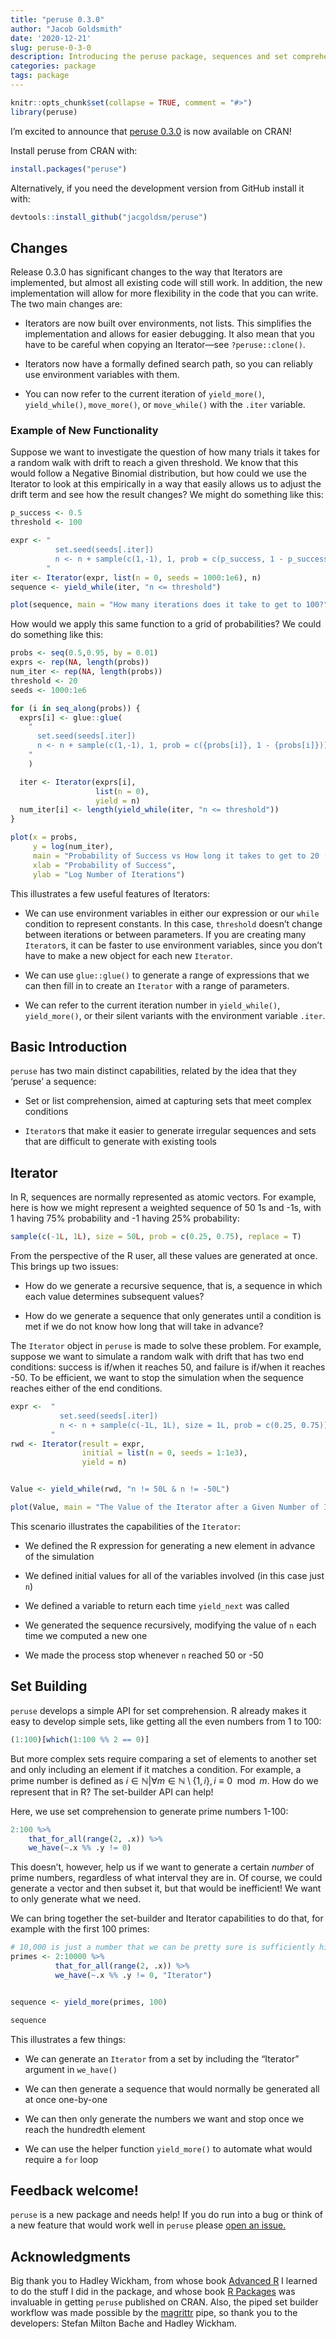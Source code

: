 ```yaml
---
title: "peruse 0.3.0"
author: "Jacob Goldsmith"
date: '2020-12-21'
slug: peruse-0-3-0
description: Introducing the peruse package, sequences and set comprehension in R.
categories: package
tags: package
---
```


```r
knitr::opts_chunk$set(collapse = TRUE, comment = "#>")
library(peruse)
```

<html>

```{=html}
<style>
h2 code {
    font-size: 1em;
}
</style>
```
</html>

I'm excited to announce that [peruse 0.3.0](https://jacgoldsm.github.io/peruse/) is now available on CRAN!

Install peruse from CRAN with:

```r
install.packages("peruse")
```

Alternatively, if you need the development version from GitHub install it with:

```r
devtools::install_github("jacgoldsm/peruse")
```

## Changes

Release 0.3.0 has significant changes to the way that Iterators are implemented, but almost all existing code will still work. In addition, the new implementation will allow for more flexibility in the code that you can write. The two main changes are:

-   Iterators are now built over environments, not lists. This simplifies the implementation and allows for easier debugging. It also mean that you have to be careful when copying an Iterator---see `?peruse::clone()`.

-   Iterators now have a formally defined search path, so you can reliably use environment variables with them.

- You can now refer to the current iteration of `yield_more()`, `yield_while()`, `move_more()`, or `move_while()` with the `.iter` variable.

### Example of New Functionality

Suppose we want to investigate the question of how many trials it takes for a random walk with drift to reach a given threshold. We know that this would follow a Negative Binomial distribution, but how could we use the Iterator to look at this empirically in a way that easily allows us to adjust the drift term and see how the result changes? We might do something like this:

```r
p_success <- 0.5
threshold <- 100

expr <- "
          set.seed(seeds[.iter])
          n <- n + sample(c(1,-1), 1, prob = c(p_success, 1 - p_success))
        "
iter <- Iterator(expr, list(n = 0, seeds = 1000:1e6), n)
sequence <- yield_while(iter, "n <= threshold")

plot(sequence, main = "How many iterations does it take to get to 100?")

```

How would we apply this same function to a grid of probabilities? We could do something like this:

```r
probs <- seq(0.5,0.95, by = 0.01)
exprs <- rep(NA, length(probs))
num_iter <- rep(NA, length(probs))
threshold <- 20
seeds <- 1000:1e6

for (i in seq_along(probs)) {
  exprs[i] <- glue::glue(
    "
      set.seed(seeds[.iter])
      n <- n + sample(c(1,-1), 1, prob = c({probs[i]}, 1 - {probs[i]}))
    "
    )

  iter <- Iterator(exprs[i],
                   list(n = 0),
                   yield = n)
  num_iter[i] <- length(yield_while(iter, "n <= threshold"))
}

plot(x = probs,
     y = log(num_iter),
     main = "Probability of Success vs How long it takes to get to 20 (Log Scale)",
     xlab = "Probability of Success",
     ylab = "Log Number of Iterations")
```

This illustrates a few useful features of Iterators:

* We can use environment variables in either our expression or our `while` condition to represent constants. In this case, `threshold` doesn't change between iterations or between parameters. If you are creating many `Iterator`s, it can be faster to use
environment variables, since you don't have to make a new object for each new `Iterator`.

* We can use `glue::glue()` to generate a range of expressions that we can then fill in to create an `Iterator` with a range of parameters.

* We can refer to the current iteration number in `yield_while()`, `yield_more()`, or their silent variants with the environment variable `.iter`.


## Basic Introduction

`peruse` has two main distinct capabilities, related by the idea that they 'peruse' a sequence:

-   Set or list comprehension, aimed at capturing sets that meet complex conditions

-   `Iterator`s that make it easier to generate irregular sequences and sets that are difficult to generate with existing tools

## Iterator

In R, sequences are normally represented as atomic vectors. For example, here is how we might represent a weighted sequence of 50 1s and -1s, with 1 having 75% probability and -1 having 25% probability:

```r
sample(c(-1L, 1L), size = 50L, prob = c(0.25, 0.75), replace = T)
```

From the perspective of the R user, all these values are generated at once. This brings up two issues:

-   How do we generate a recursive sequence, that is, a sequence in which each value determines subsequent values?

-   How do we generate a sequence that only generates until a condition is met if we do not know how long that will take in advance?

The `Iterator` object in `peruse` is made to solve these problem. For example, suppose we want to simulate a random walk with drift that has two end conditions: success is if/when it reaches 50, and failure is if/when it reaches -50. To be efficient, we want to stop the simulation when the sequence reaches either of the end conditions.

```r
expr <-  "
           set.seed(seeds[.iter])
           n <- n + sample(c(-1L, 1L), size = 1L, prob = c(0.25, 0.75))
         "
rwd <- Iterator(result = expr,
                initial = list(n = 0, seeds = 1:1e3),
                yield = n)


Value <- yield_while(rwd, "n != 50L & n != -50L")

plot(Value, main = "The Value of the Iterator after a Given Number of Iterations")
```

This scenario illustrates the capabilities of the `Iterator`:

-   We defined the R expression for generating a new element in advance of the simulation

-   We defined initial values for all of the variables involved (in this case just `n`)

-   We defined a variable to return each time `yield_next` was called

-   We generated the sequence recursively, modifying the value of `n` each time we computed a new one

-   We made the process stop whenever `n` reached 50 or -50

## Set Building

`peruse` develops a simple API for set comprehension. R already makes it easy to develop simple sets, like getting all the even numbers from 1 to 100:

```r
(1:100)[which(1:100 %% 2 == 0)]
```

But more complex sets require comparing a set of elements to another set and only including an element if it matches a condition. For example, a prime number is defined as $i \in \mathbb{N} | \forall m \in \mathbb{N} \setminus \{1,i \}, i \equiv 0 \mod m$. How do we represent that in R? The set-builder API can help!

Here, we use set comprehension to generate prime numbers 1-100:

```r
2:100 %>%
    that_for_all(range(2, .x)) %>%
    we_have(~.x %% .y != 0)
```

This doesn't, however, help us if we want to generate a certain *number* of prime numbers, regardless of what interval they are in. Of course, we could generate a vector and then subset it, but that would be inefficient! We want to only generate what we need.

We can bring together the set-builder and Iterator capabilities to do that, for example with the first 100 primes:

```r
# 10,000 is just a number that we can be pretty sure is sufficiently high
primes <- 2:10000 %>%
          that_for_all(range(2, .x)) %>%
          we_have(~.x %% .y != 0, "Iterator")


sequence <- yield_more(primes, 100)

sequence
```

This illustrates a few things:

-   We can generate an `Iterator` from a set by including the "Iterator" argument in `we_have()`

-   We can then generate a sequence that would normally be generated all at once one-by-one

-   We can then only generate the numbers we want and stop once we reach the hundredth element

-   We can use the helper function `yield_more()` to automate what would require a `for` loop

## Feedback welcome!

`peruse` is a new package and needs help! If you do run into a bug or think of a new feature that would work well in `peruse` please [open an issue.](https://github.com/jacgoldsm/peruse/issues)

## Acknowledgments

Big thank you to Hadley Wickham, from whose book [Advanced R](https://adv-r.hadley.nz/index.html) I learned to do the stuff I did in the package, and whose book [R Packages](https://r-pkgs.org/index.html) was invaluable in getting `peruse` published on CRAN. Also, the piped set builder workflow was made possible by the [magrittr](https://magrittr.tidyverse.org/) pipe, so thank you to the developers: Stefan Milton Bache and Hadley Wickham.
